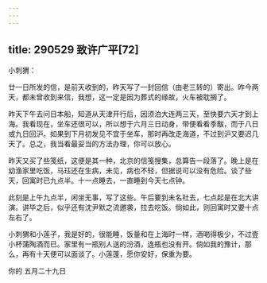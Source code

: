 ```yaml
---
---
---
```

title: 290529 致许广平[72]
---




小刺猬：

廿一日所发的信，是前天收到的，昨天写了一封回信（由老三转的）寄出。昨今两天，都未曾收到来信，我想，这一定是因为葬式的缘故，火车被耽搁了。

昨天下午去问日本船，知道从天津开行后，因须泊大连两三天，至快要六天才到上海。我看现在，坐车还很可以，所以想于六月三日动身，带便看看季黻，而于八日或九日回沪。如果到下月初发见不宜于坐车，那时再改走海道，不过到沪又要迟几天了。总之，我当看最妥当的方法办理，你可以放心。

昨天又买了些笺纸，这便是其一种，北京的信笺搜集，总算告一段落了。晚上是在幼渔家里吃饭，马珏还在生病，未见，病也不轻，但据说可以没有危险。谈了些天，回寓时已九点半。十一点睡去，一直睡到今天七点钟。

此刻是上午九点半，闲坐无事，写了这些。午后要到未名社去，七点起是在北大讲演。讲毕之后，似乎还有沈尹默之流邀袭，拉去吃饭。倘如此，则回寓时又要十点左右了。

小刺猬和小莲子，我是好的，很能睡，饭量和在上海时一样，酒喝得极少，不过壹小杯蒲陶酒而已。家里有一瓶别人送的汾酒，连瓶也没有开。倘如我的豫计，那么，再有十天便可以面谈了。小莲蓬，愿你安好，保重为要。

你的 五月二十九日